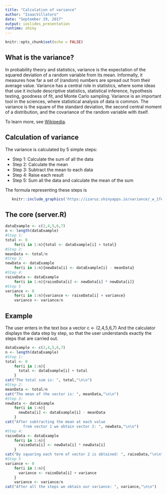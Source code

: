 ```yaml
---
title: "Calculation of variance"
author: "IsaacVillatoro"
date: "September 29, 2017"
output: ioslides_presentation
runtime: shiny
---
```


```r
knitr::opts_chunk$set(echo = FALSE)
```

## What is the variance?

In probability theory and statistics, variance is the expectation of the squared deviation of a random variable from its mean. Informally, it measures how far a set of (random) numbers are spread out from their average value. Variance has a central role in statistics, where some ideas that use it include descriptive statistics, statistical inference, hypothesis testing, goodness of fit, and Monte Carlo sampling. Variance is an important tool in the sciences, where statistical analysis of data is common. The variance is the square of the standard deviation, the second central moment of a distribution, and the covariance of the random variable with itself.

To learn more, see [Wikipedia](https://en.wikipedia.org/wiki/Variance).

## Calculation of variance

The variance is calculated by 5 simple steps:

* Step 1: Calculate the sum of all the data
* Step 2: Calculate the mean
* Step 3: Subtract the mean to each data
* Step 4: Raise each result
* Step 5: Sum all the data and calculate the mean of the sum

The formula representing these steps is

```r
   knitr::include_graphics('https://izaruz.shinyapps.io/variance/_w_1feaf13a/fortmule.png')
```

## The core (server.R)

```r
dataExample <- c(2,4,5,6,7)
n <- length(dataExample)
#Step 1:
total <- 0
    for(i in 1:n){total <- dataExample[i] + total}
#Step 2:
meanData <- total/n
#Step 3:
newData <- dataExample
    for(i in 1:n){newData[i] <- dataExample[i] - meanData}
#Step 4:
raiseData <- dataExample
    for(i in 1:n){raiseData[i] <- newData[i] * newData[i]}
#Step 5
variance <- 0
    for(i in 1:n){variance <- raiseData[i] + variance}
    variance <- variance/n

```

## Example

The user enters in the text box a vector c <- (2,4,5,6,7) And the calculator displays the data step by step, so that the user understands exactly the steps that are carried out.

```r
dataExample <- c(2,4,5,6,7)
n <- length(dataExample)
#Step 1:
total <- 0
    for(i in 1:n){
      total <- dataExample[i] + total
    }
cat("The total sum is: ", total,"\n\n")
#Step 2:
meanData <- total/n
cat("The mean of the vector is: ", meanData,"\n\n")
#Step 3:
newData <- dataExample
    for(i in 1:n){
      newData[i] <- dataExample[i] - meanData
    }
cat("After subtracting the mean at each value 
        from vector 1 we obtain vector 2: ", newData,"\n\n")
#Step 4:
raiseData <- dataExample
    for(i in 1:n){
      raiseData[i] <- newData[i] * newData[i]
    }
cat("By squaring each term of vector 2 is obtained: ", raiseData,"\n\n")
#Step 5
variance <- 0
    for(i in 1:n){
      variance <- raiseData[i] + variance
    }
    variance <- variance/n
cat("After all the steps we obtain our variance: ", variance,"\n\n")

```

